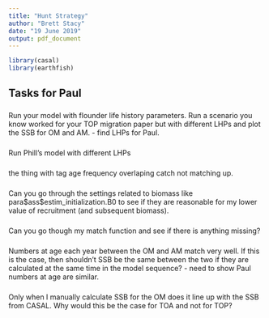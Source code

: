 ```yaml
---
title: "Hunt Strategy"
author: "Brett Stacy"
date: "19 June 2019"
output: pdf_document
---
```


```r
library(casal)
library(earthfish)
```



## Tasks for Paul


### 
Run your model with flounder life history parameters. Run a scenario you know worked for your TOP migration paper but with different LHPs and plot the SSB for OM and AM. 
- find LHPs for Paul.

###
Run Phill's model with different LHPs





### 
the thing with tag age frequency overlaping catch not matching up.



### 
Can you go through the settings related to biomass like para\$ass\$estim_initialization.B0 to see if they are reasonable for my lower value of recruitment (and subsequent biomass).
  
  
  
### 
Can you go though my match function and see if there is anything missing?


### 
Numbers at age each year between the OM and AM match very well. If this is the case, then shouldn't SSB be the same between the two if they are calculated at the same time in the model sequence?
- need to show Paul numbers at age are similar. 

### 
Only when I manually calculate SSB for the OM does it line up with the SSB from CASAL. Why would this be the case for TOA and not for TOP?



